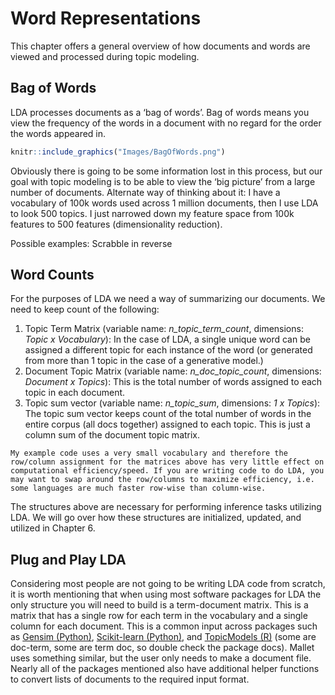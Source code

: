 # Word Representations

This chapter offers a general overview of how documents and words are viewed and processed during topic modeling. 

## Bag of Words
LDA processes documents as a 'bag of words'. Bag of words means you view the frequency of the words in a document with no regard for the order the words appeared in. 

```r
knitr::include_graphics("Images/BagOfWords.png")
```

Obviously there is going to be some information lost in this process, but our goal with topic modeling is to be able to view the 'big picture' from a large number of documents. Alternate way of thinking about it:  I have a vocabulary of 100k words used across 1 million documents, then I use LDA to look 500 topics. I just narrowed down my feature space from 100k features to 500 features (dimensionality reduction). 

Possible examples: 
Scrabble in reverse


## Word Counts
For the purposes of LDA we need a way of summarizing our documents. We need to keep count of the following:

1. Topic Term Matrix (variable name: *n_topic_term_count*, dimensions: *Topic x Vocabulary*):  In the case of LDA, a single unique word can be assigned a different topic for each instance of the word  (or generated from more than 1 topic in the case of a generative model.) 
2. Document Topic Matrix (variable name: *n_doc_topic_count*, dimensions: *Document x Topics*): This is the total number of words assigned to each topic in each document.  
3. Topic sum vector (variable name: *n_topic_sum*, dimensions: *1 x Topics*): The topic sum vector keeps count of the total number of words in the entire corpus (all docs together) assigned to each topic. This is just a column sum of the document topic matrix. 

```block2
My example code uses a very small vocabulary and therefore the row/column assignment for the matrices above has very little effect on computational efficiency/speed. If you are writing code to do LDA, you may want to swap around the row/columns to maximize efficiency, i.e. some languages are much faster row-wise than column-wise.
```

 
The structures above are necessary for performing inference tasks utilizing LDA. We will go over how these structures are initialized, updated, and utilized in Chapter 6. 

## Plug and Play LDA

Considering most people are not going to be writing LDA code from scratch, it is worth mentioning that when using most software packages for LDA the only structure you will need to build is a term-document matrix.  This is a matrix that has a single row for each term in the vocabulary and a single column for each document. This is a common input across packages such as [Gensim (Python)](https://radimrehurek.com/gensim/wiki.html), [Scikit-learn (Python)](http://scikit-learn.org/stable/modules/generated/sklearn.decomposition.LatentDirichletAllocation.html), and [TopicModels (R)](http://tidytextmining.com/topicmodeling.html) (some are doc-term, some are term doc, so double check the package docs). Mallet uses something similar, but the user only needs to make a document file. Nearly all of the packages mentioned also have additional helper functions to convert lists of documents to the required input format.  
